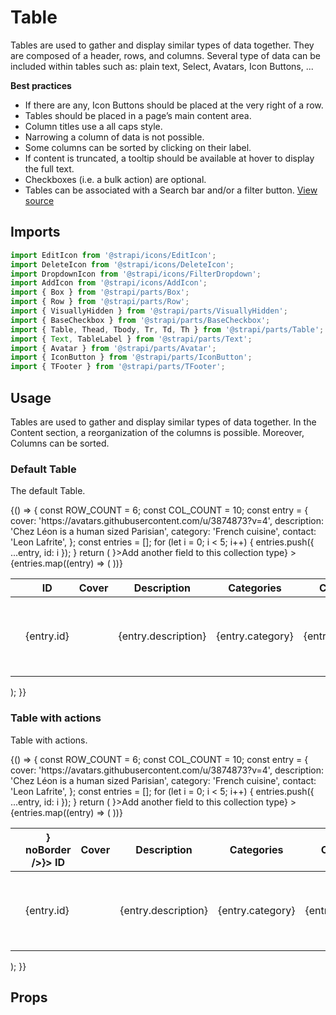 <!--- Table.stories.mdx --->


<Meta title="Design System/Organisms/Table" component={Table} />

# Table

Tables are used to gather and display similar types of data together. They are composed of a header, rows, and columns. Several type of data can be included within tables such as: plain text, Select, Avatars, Icon Buttons, ...

**Best practices**

- If there are any, Icon Buttons should be placed at the very right of a row.
- Tables should be placed in a page’s main content area.
- Column titles use a all caps style.
- Narrowing a column of data is not possible.
- Some columns can be sorted by clicking on their label.
- If content is truncated, a tooltip should be available at hover to display the full text.
- Checkboxes (i.e. a bulk action) are optional.
- Tables can be associated with a Search bar and/or a filter button.
  [View source](https://github.com/strapi/parts/tree/develop/packages/strapi-parts/src/Table)

## Imports

```js
import EditIcon from '@strapi/icons/EditIcon';
import DeleteIcon from '@strapi/icons/DeleteIcon';
import DropdownIcon from '@strapi/icons/FilterDropdown';
import AddIcon from '@strapi/icons/AddIcon';
import { Box } from '@strapi/parts/Box';
import { Row } from '@strapi/parts/Row';
import { VisuallyHidden } from '@strapi/parts/VisuallyHidden';
import { BaseCheckbox } from '@strapi/parts/BaseCheckbox';
import { Table, Thead, Tbody, Tr, Td, Th } from '@strapi/parts/Table';
import { Text, TableLabel } from '@strapi/parts/Text';
import { Avatar } from '@strapi/parts/Avatar';
import { IconButton } from '@strapi/parts/IconButton';
import { TFooter } from '@strapi/parts/TFooter';
```

## Usage

Tables are used to gather and display similar types of data together. In the Content section, a reorganization of the columns is possible. Moreover, Columns can be sorted.

### Default Table

The default Table.

<Canvas>
  <Story name="base">
    {() => {
      const ROW_COUNT = 6;
      const COL_COUNT = 10;
      const entry = {
        cover: 'https://avatars.githubusercontent.com/u/3874873?v=4',
        description: 'Chez Léon is a human sized Parisian',
        category: 'French cuisine',
        contact: 'Leon Lafrite',
      };
      const entries = [];
      for (let i = 0; i < 5; i++) {
        entries.push({ ...entry, id: i });
      }
      return (
        <Box padding={8} background="neutral100">
          <Table
            colCount={COL_COUNT}
            rowCount={ROW_COUNT}
            footer={<TFooter icon={<AddIcon />}>Add another field to this collection type</TFooter>}
          >
            <Thead>
              <Tr>
                <Th>
                  <BaseCheckbox aria-label="Select all entries" />
                </Th>
                <Th>
                  <TableLabel>ID</TableLabel>
                </Th>
                <Th>
                  <TableLabel>Cover</TableLabel>
                </Th>
                <Th>
                  <TableLabel>Description</TableLabel>
                </Th>
                <Th>
                  <TableLabel>Categories</TableLabel>
                </Th>
                <Th>
                  <TableLabel>Contact</TableLabel>
                </Th>
                <Th>
                  <VisuallyHidden>Actions</VisuallyHidden>
                </Th>
              </Tr>
            </Thead>
            <Tbody>
              {entries.map((entry) => (
                <Tr key={entry.id}>
                  <Td>
                    <BaseCheckbox aria-label={`Select ${entry.contact}`} />
                  </Td>
                  <Td>
                    <Text textColor="neutral800">{entry.id}</Text>
                  </Td>
                  <Td>
                    <Avatar src={entry.cover} alt={entry.contact} />
                  </Td>
                  <Td>
                    <Text textColor="neutral800">{entry.description}</Text>
                  </Td>
                  <Td>
                    <Text textColor="neutral800">{entry.category}</Text>
                  </Td>
                  <Td>
                    <Text textColor="neutral800">{entry.contact}</Text>
                  </Td>
                  <Td>
                    <Row>
                      <IconButton onClick={() => console.log('edit')} label="Edit" noBorder icon={<EditIcon />} />
                      <Box paddingLeft={1}>
                        <IconButton
                          onClick={() => console.log('delete')}
                          label="Delete"
                          noBorder
                          icon={<DeleteIcon />}
                        />
                      </Box>
                    </Row>
                  </Td>
                </Tr>
              ))}
            </Tbody>
          </Table>
        </Box>
      );
    }}
  </Story>
</Canvas>

### Table with actions

Table with actions.

<Canvas>
  <Story name="with th actions">
    {() => {
      const ROW_COUNT = 6;
      const COL_COUNT = 10;
      const entry = {
        cover: 'https://avatars.githubusercontent.com/u/3874873?v=4',
        description: 'Chez Léon is a human sized Parisian',
        category: 'French cuisine',
        contact: 'Leon Lafrite',
      };
      const entries = [];
      for (let i = 0; i < 5; i++) {
        entries.push({ ...entry, id: i });
      }
      return (
        <Box padding={8} background="neutral100">
          <Table
            colCount={COL_COUNT}
            rowCount={ROW_COUNT}
            footer={<TFooter icon={<AddIcon />}>Add another field to this collection type</TFooter>}
          >
            <Thead>
              <Tr>
                <Th>
                  <BaseCheckbox aria-label="Select all entries" />
                </Th>
                <Th action={<IconButton label="Sort on ID" icon={<DropdownIcon />} noBorder />}>
                  <TableLabel>ID</TableLabel>
                </Th>
                <Th>
                  <TableLabel>Cover</TableLabel>
                </Th>
                <Th>
                  <TableLabel>Description</TableLabel>
                </Th>
                <Th>
                  <TableLabel>Categories</TableLabel>
                </Th>
                <Th>
                  <TableLabel>Contact</TableLabel>
                </Th>
                <Th>
                  <VisuallyHidden>Actions</VisuallyHidden>
                </Th>
              </Tr>
            </Thead>
            <Tbody>
              {entries.map((entry) => (
                <Tr key={entry.id}>
                  <Td>
                    <BaseCheckbox aria-label={`Select ${entry.contact}`} />
                  </Td>
                  <Td>
                    <Text textColor="neutral800">{entry.id}</Text>
                  </Td>
                  <Td>
                    <Avatar src={entry.cover} alt={entry.contact} />
                  </Td>
                  <Td>
                    <Text textColor="neutral800">{entry.description}</Text>
                  </Td>
                  <Td>
                    <Text textColor="neutral800">{entry.category}</Text>
                  </Td>
                  <Td>
                    <Text textColor="neutral800">{entry.contact}</Text>
                  </Td>
                  <Td>
                    <Row>
                      <IconButton onClick={() => console.log('edit')} label="Edit" noBorder icon={<EditIcon />} />
                      <Box paddingLeft={1}>
                        <IconButton
                          onClick={() => console.log('delete')}
                          label="Delete"
                          noBorder
                          icon={<DeleteIcon />}
                        />
                      </Box>
                    </Row>
                  </Td>
                </Tr>
              ))}
            </Tbody>
          </Table>
        </Box>
      );
    }}
  </Story>
</Canvas>

## Props

<ArgsTable of={Table} />
